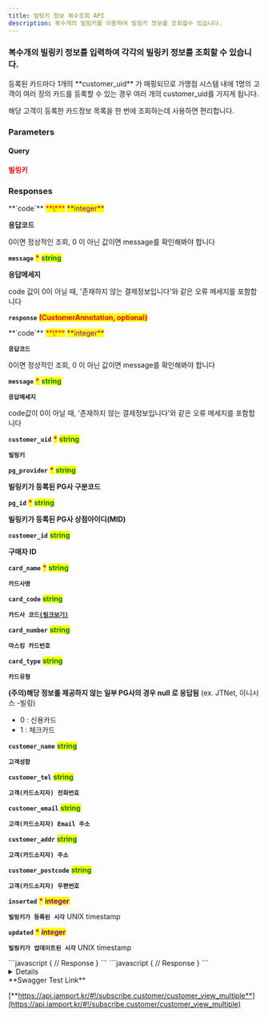 ```yaml
---
title: 빌링키 정보 복수조회 API
description: 복수개의 빌링키를 이용하여 빌링키 정보를 조회할수 있습니다.
---
```



### 복수개의 빌링키 정보를 입력하여 각각의 빌링키 정보를 조회할 수 있습니다.

<Swagger method="get" path="/subscribe/customers" baseUrl="https://api.iamport.kr" summary="빌링정보 복수조회 API">
<SwaggerDescription>
등록된 카드마다 1개의 **customer_uid** 가 매핑되므로 가맹점 시스템 내에 1명의 고객이 여러 장의 카드를 등록할 수 있는 경우 여러 개의 customer_uid를 가지게 됩니다. 

해당 고객이 등록한 카드정보 목록을 한 번에 조회하는데 사용하면 편리합니다.

</SwaggerDescription>

### Parameters

#### Query

<SwaggerParameter name="customer_uid[]" type="Array" required="true">
<mark style="color:red;">

**빌링키**

</mark>

</SwaggerParameter>

### Responses

<SwaggerResponse status="200: OK" description="성공">
<Tabs>
<Tab title="CustomerResponse">
**`code`** <mark style="color:red;">**\***</mark> <mark style="color:purple;">**integer**</mark>

**응답코드**

0이면 정상적인 조회, 0 이 아닌 값이면 message를 확인해봐야 합니다

**`message`** <mark style="color:red;">**\***</mark> <mark style="color:green;">**string**</mark>

**응답메세지**

code 값이 0이 아닐 때, '존재하지 않는 결제정보입니다'와 같은 오류 메세지를 포함합니다

**`response`** <mark style="color:red;">**(CustomerAnnotation, optional)**</mark>

</Tab>
</Tabs>

<Tabs>
<Tab title="CustomerAnnotation">
**`code`** <mark style="color:red;">**\***</mark> <mark style="color:purple;">**integer**</mark>

**`응답코드`**

0이면 정상적인 조회, 0 이 아닌 값이면 message를 확인해봐야 합니다

**`message`** <mark style="color:red;">**\***</mark> <mark style="color:green;">**string**</mark>

**`응답메세지`**

code값이 0이 아닐 때, '존재하지 않는 결제정보입니다'와 같은 오류 메세지를 포함합니다

**`customer_uid`** <mark style="color:red;">**\***</mark> <mark style="color:green;">**string**</mark>

**`빌링키`**

**`pg_provider`** <mark style="color:red;">**\***</mark> <mark style="color:green;">**string**</mark>

**빌링키가 등록된 PG사 구분코드**

**`pg_id`** <mark style="color:red;">**\***</mark> <mark style="color:green;">**string**</mark>

**빌링키가 등록된 PG사 상점아이디(MID)**

**`customer_id`** <mark style="color:green;">**string**</mark>

**구매자 ID**

**`card_name`** <mark style="color:red;">**\***</mark> <mark style="color:green;">**string**</mark>

**`카드사명`**

**`card_code`** <mark style="color:green;">**string**</mark>

**`카드사 코드`**[**`(링크보기)`**](https://chaifinance.notion.site/53589280bbc94fab938d93257d452216?v=eb405baf52134b3f90d438e3bf763630)

**`card_number`** <mark style="color:green;">**string**</mark>

**`마스킹 카드번호`**

**`card_type`** <mark style="color:green;">**string**</mark>

**`카드유형`**

**(주의)해당 정보를 제공하지 않는 일부 PG사의 경우 null 로 응답됨**
(ex. JTNet, 이니시스 -빌링)
- 0 : 신용카드
- 1 : 체크카드

**`customer_name`** <mark style="color:green;">**string**</mark>

**`고객성함`**

**`customer_tel`** <mark style="color:green;">**string**</mark>

**`고객(카드소지자) 전화번호`**

**`customer_email`** <mark style="color:green;">**string**</mark>

**`고객(카드소지자) Email 주소`**

**`customer_addr`** <mark style="color:green;">**string**</mark>

**`고객(카드소지자) 주소`**

**`customer_postcode`** <mark style="color:green;">**string**</mark>

**`고객(카드소지자) 우편번호`**

**`inserted`** <mark style="color:red;">**\***</mark> <mark style="color:purple;">**integer**</mark>

**`빌링키가 등록된 시각`** UNIX timestamp

**`updated`** <mark style="color:red;">**\***</mark> <mark style="color:purple;">**integer**</mark>

**`빌링키가 업데이트된 시각`** UNIX timestamp

</Tab>
</Tabs>

</SwaggerResponse>

<SwaggerResponse status="401: Unauthorized" description="인증 Token이 전달되지 않았거나 유효하지 않은 경우">
```javascript
{
    // Response
}
```

</SwaggerResponse>

<SwaggerResponse status="404: Not Found" description="유효하지 않은 customer_uid">
```javascript
{
    // Response
}
```

</SwaggerResponse>

</Swagger>

<Details>
<p slot="summary">Response Model Schema</p>

```json
{
  "code": 0,
  "message": "string",
  "response": [
    {
      "customer_uid": "string",
      "pg_provider": "string",
      "pg_id": "string",
      "card_name": "string",
      "card_code": "string",
      "card_number": "string",
      "card_type": "null",
      "customer_name": "string",
      "customer_tel": "string",
      "customer_email": "string",
      "customer_addr": "string",
      "customer_postcode": "string",
      "inserted": 0,
      "updated": 0
    }
  ]
}
```

</Details>

<Hint style="success">
**Swagger Test Link**

[**https://api.iamport.kr/#!/subscribe.customer/customer_view_multiple**](https://api.iamport.kr/#!/subscribe.customer/customer_view_multiple)

</Hint>
